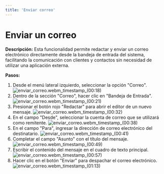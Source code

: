 ```yaml
---
title: 'Enviar correo'
---
```

# Enviar un correo

**Descripción:** Esta funcionalidad permite redactar y enviar un correo electrónico directamente desde la bandeja de entrada del sistema, facilitando la comunicación con clientes y contactos sin necesidad de utilizar una aplicación externa.

**Pasos:**

1.  Desde el menú lateral izquierdo, seleccionar la opción "Correo". ![enviar_correo.webm_timestamp_(00:18)](https://files-public-web.s3-us-west-2.amazonaws.com/1978/video_screenshots/2025/08/14/screenshot_1755174919_0_689dd8070ed1d.jpg)
2.  Dentro de la sección "Correo", hacer clic en "Bandeja de Entrada". ![enviar_correo.webm_timestamp_(00:21)](https://files-public-web.s3-us-west-2.amazonaws.com/1978/video_screenshots/2025/08/14/screenshot_1755174919_1_689dd80765712.jpg)
3.  Presionar el botón rojo "Redactar" para abrir el editor de un nuevo mensaje. ![enviar_correo.webm_timestamp_(00:32)](https://files-public-web.s3-us-west-2.amazonaws.com/1978/video_screenshots/2025/08/14/screenshot_1755174919_2_689dd807add3b.jpg)
4.  En el campo "Desde", seleccionar la cuenta de correo que se utilizará como remitente. ![enviar_correo.webm_timestamp_(00:38)](https://files-public-web.s3-us-west-2.amazonaws.com/1978/video_screenshots/2025/08/14/screenshot_1755174920_3_689dd808169b3.jpg)
5.  En el campo "Para", ingresar la dirección de correo electrónico del destinatario. ![enviar_correo.webm_timestamp_(00:41)](https://files-public-web.s3-us-west-2.amazonaws.com/1978/video_screenshots/2025/08/14/screenshot_1755174920_4_689dd808543a4.jpg)
6.  Completar el campo "Asunto" con el título del mensaje. ![enviar_correo.webm_timestamp_(00:49)](https://files-public-web.s3-us-west-2.amazonaws.com/1978/video_screenshots/2025/08/14/screenshot_1755174920_5_689dd80888600.jpg)
7.  Escribir el contenido del mensaje en el cuadro de texto principal. ![enviar_correo.webm_timestamp_(00:57)](https://files-public-web.s3-us-west-2.amazonaws.com/1978/video_screenshots/2025/08/14/screenshot_1755174920_6_689dd808d2c36.jpg)
8.  Hacer clic en el botón "Enviar" para despachar el correo electrónico. ![enviar_correo.webm_timestamp_(01:13)](https://files-public-web.s3-us-west-2.amazonaws.com/1978/video_screenshots/2025/08/14/screenshot_1755174921_7_689dd8094334b.jpg)
